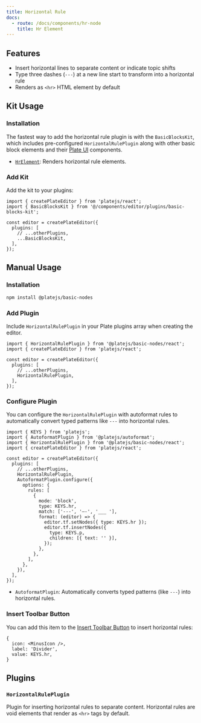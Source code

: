 ```yaml
---
title: Horizontal Rule
docs:
  - route: /docs/components/hr-node
    title: Hr Element
---
```


<ComponentPreview name="basic-blocks-demo" />

<PackageInfo>

## Features

- Insert horizontal lines to separate content or indicate topic shifts
- Type three dashes (`---`) at a new line start to transform into a horizontal rule
- Renders as `<hr>` HTML element by default

</PackageInfo>

## Kit Usage

<Steps>

### Installation

The fastest way to add the horizontal rule plugin is with the `BasicBlocksKit`, which includes pre-configured `HorizontalRulePlugin` along with other basic block elements and their [Plate UI](/docs/installation/plate-ui) components.

<ComponentSource name="basic-blocks-kit" />

- [`HrElement`](/docs/components/hr-node): Renders horizontal rule elements.

### Add Kit

Add the kit to your plugins:

```tsx
import { createPlateEditor } from 'platejs/react';
import { BasicBlocksKit } from '@/components/editor/plugins/basic-blocks-kit';

const editor = createPlateEditor({
  plugins: [
    // ...otherPlugins,
    ...BasicBlocksKit,
  ],
});
```

</Steps>

## Manual Usage

<Steps>

### Installation

```bash
npm install @platejs/basic-nodes
```

### Add Plugin

Include `HorizontalRulePlugin` in your Plate plugins array when creating the editor.

```tsx
import { HorizontalRulePlugin } from '@platejs/basic-nodes/react';
import { createPlateEditor } from 'platejs/react';

const editor = createPlateEditor({
  plugins: [
    // ...otherPlugins,
    HorizontalRulePlugin,
  ],
});
```

### Configure Plugin

You can configure the `HorizontalRulePlugin` with autoformat rules to automatically convert typed patterns like `---` into horizontal rules.

```tsx
import { KEYS } from 'platejs';
import { AutoformatPlugin } from '@platejs/autoformat';
import { HorizontalRulePlugin } from '@platejs/basic-nodes/react';
import { createPlateEditor } from 'platejs/react';

const editor = createPlateEditor({
  plugins: [
    // ...otherPlugins,
    HorizontalRulePlugin,
    AutoformatPlugin.configure({
      options: {
        rules: [
          {
            mode: 'block',
            type: KEYS.hr,
            match: ['---', '—-', '___ '],
            format: (editor) => {
              editor.tf.setNodes({ type: KEYS.hr });
              editor.tf.insertNodes({
                type: KEYS.p,
                children: [{ text: '' }],
              });
            },
          },
        ],
      },
    }),
  ],
});
```

- `AutoformatPlugin`: Automatically converts typed patterns (like `---`) into horizontal rules.

### Insert Toolbar Button

You can add this item to the [Insert Toolbar Button](/docs/toolbar#insert-toolbar-button) to insert horizontal rules:

```tsx
{
  icon: <MinusIcon />,
  label: 'Divider',
  value: KEYS.hr,
}
```

</Steps>

## Plugins

### `HorizontalRulePlugin`

Plugin for inserting horizontal rules to separate content. Horizontal rules are void elements that render as `<hr>` tags by default.
